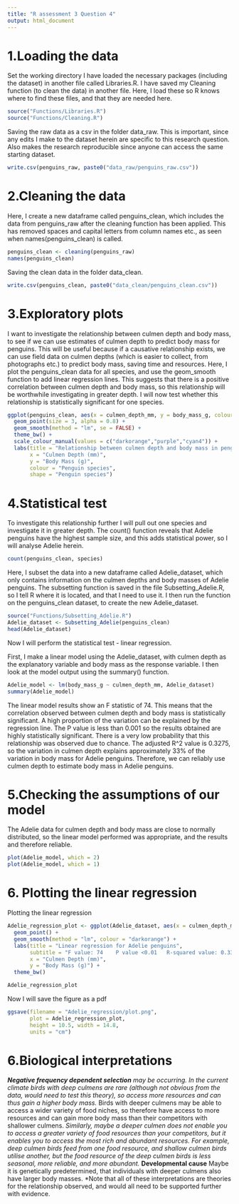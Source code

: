 ---
title: "R assessment 3 Question 4"
output: html_document
---
# 1.Loading the data

Set the working directory
I have loaded the necessary packages (including the dataset) in another file called Libraries.R. 
I have saved my Cleaning function  (to clean the data) in another file.
Here, I load these so R knows where to find these files, and that they are needed here. 
```{r}
source("Functions/Libraries.R")
source("Functions/Cleaning.R")
```

Saving the raw data as a csv in the folder data_raw.
This is important, since any edits I make to the dataset herein are specific to this research question.
Also makes the research reproducible since anyone can access the same starting dataset.
```{r}
write.csv(penguins_raw, paste0("data_raw/penguins_raw.csv"))
```

# 2.Cleaning the data

Here, I create a new dataframe called penguins_clean, which includes the data from penguins_raw after the cleaning function has been applied. This has removed spaces and capital letters from column names etc., as seen when names(penguins_clean) is called.
```{r}
penguins_clean <- cleaning(penguins_raw)
names(penguins_clean)
```

Saving the clean data in the folder data_clean.
```{r}
write.csv(penguins_clean, paste0("data_clean/penguins_clean.csv"))
```

# 3.Exploratory plots

I want to investigate the relationship between culmen depth and body mass, to see if we can use estimates of culmen depth to predict body mass for penguins.
This will be useful because if a causative relationship exists, we can use field data on culmen depths (which is easier to collect, from photographs etc.) to predict body mass, saving time and resources.
Here, I plot the penguins_clean data for all species, and use the geom_smooth function to add linear regression lines. 
This suggests that there is a positive correlation between culmen depth and body mass, so this relationship will be worthwhile investigating in greater depth. I will now test whether this relationship is statistically significant for one species. 

```{r}
ggplot(penguins_clean, aes(x = culmen_depth_mm, y = body_mass_g, colour = species, shape = species)) +
  geom_point(size = 3, alpha = 0.8) +
  geom_smooth(method = "lm", se = FALSE) +
  theme_bw() +
  scale_colour_manual(values = c("darkorange","purple","cyan4")) +
  labs(title = "Relationship between culmen depth and body mass in penguins",
       x = "Culmen Depth (mm)",
       y = "Body Mass (g)",
       colour = "Penguin species",
       shape = "Penguin species") 
```

# 4.Statistical test

To investigate this relationship further I will pull out one species and investigate it in greater depth.
The count() function reveals that Adelie penguins have the highest sample size, and this adds statistical power, so I will analyse Adelie herein.
```{r}
count(penguins_clean, species)
```

Here, I subset the data into a new dataframe called Adelie_dataset, which only contains information on the culmen depths and body masses of Adelie penguins.
The subsetting function is saved in the file Subsetting_Adelie.R, so I tell R where it is located, and that I need to use it.
I then run the function on the penguins_clean dataset, to create the new Adelie_dataset.

```{r}
source("Functions/Subsetting_Adelie.R")
Adelie_dataset <- Subsetting_Adelie(penguins_clean)
head(Adelie_dataset)
```

Now I will perform the statistical test - linear regression.

First, I make a linear model using the Adelie_dataset, with culmen depth as the explanatory variable and body mass as the response variable.
I then look at the model output using the summary() function.

```{r}
Adelie_model <- lm(body_mass_g ~ culmen_depth_mm, Adelie_dataset)
summary(Adelie_model)
```
The linear model results show an F statistic of 74. This means that the correlation observed between culmen depth and body mass is statistically significant. A high proportion of the variation can be explained by the regression line. 
The P value is less than 0.001 so the results obtained are highly statistically significant. There is a very low probability that this relationship was observed due to chance.
The adjusted R^2 value is 0.3275, so the variation in culmen depth explains approximately 33% of the variation in body mass for Adelie penguins.
Therefore, we can reliably use culmen depth to estimate body mass in Adelie penguins.


# 5.Checking the assumptions of our model

The Adelie data for culmen depth and body mass are close to normally distributed, so the linear model performed was appropriate, and the results and therefore reliable.
```{r}
plot(Adelie_model, which = 2)
plot(Adelie_model, which = 1)
```

# 6. Plotting the linear regression 

Plotting the linear regression
```{r}
Adelie_regression_plot <- ggplot(Adelie_dataset, aes(x = culmen_depth_mm, y = body_mass_g)) +
  geom_point() +
  geom_smooth(method = "lm", colour = "darkorange") +
  labs(title = "Linear regression for Adelie penguins",
       subtitle = "F value: 74    P value <0.01   R-squared value: 0.33   Grey: 95% Confidence interval",
       x = "Culmen Depth (mm)",
       y = "Body Mass (g)") +
  theme_bw()

Adelie_regression_plot
```

Now I will save the figure as a pdf
```{r}
ggsave(filename = "Adelie_regression/plot.png",
       plot = Adelie_regression_plot,
       height = 10.5, width = 14.8, 
       units = "cm")
```


# 6.Biological interpretations
***Negative frequency dependent selection** may be occurring. In the current climate birds with deep culmens are rare (although not obvious from the data, would need to test this theory), so access more resources and can thus gain a higher body mass. 
*Birds with deeper culmens may be able to access a wider variety of food niches, so therefore have access to more resources and can gain more body mass than their competitors with shallower culmens.
*Similarly, maybe a deeper culmen does not enable you to access a greater variety of food resources than your competitors, but it enables you to access the most rich and abundant resources. For example, deep culmen birds feed from one food resource, and shallow culmen birds utilise another, but the food resource of the deep culmen birds is less seasonal, more reliable, and more abundant.
***Developmental cause** Maybe it is genetically predetermined, that individuals with deeper culmens also have larger body masses. 
*Note that all of these interpretations are theories for the relationship observed, and would all need to be supported further with evidence. 


